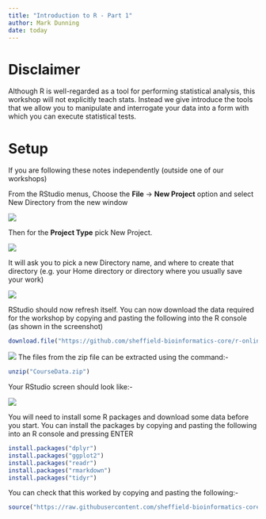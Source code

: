 ```yaml
---
title: "Introduction to R - Part 1"
author: Mark Dunning
date: today
---
```


# Disclaimer

::: warning
Although R is well-regarded as a tool for performing statistical analysis, this workshop will not explicitly teach stats. Instead we give introduce the tools that we allow you to manipulate and interrogate your data into a form with which you can execute statistical tests.
:::

# Setup

If you are following these notes independently (outside one of our workshops)

From the RStudio menus, Choose the **File** -\> **New Project** option and select New Directory from the new window

![](/files/training/r/new_proj1.png)

Then for the **Project Type** pick New Project.

![](/files/training/r/new_proj2.png)

It will ask you to pick a new Directory name, and where to create that directory (e.g. your Home directory or directory where you usually save your work)

![](/files/training/r/new_proj3.png)

RStudio should now refresh itself. You can now download the data required for the workshop by copying and pasting the following into the R console (as shown in the screenshot)

```r
download.file("https://github.com/sheffield-bioinformatics-core/r-online/raw/master/CourseData.zip", destfile = "CourseData.zip")
```

![](/files/training/r/data_download.png) The files from the zip file can be extracted using the command:-

```r
unzip("CourseData.zip")
```

Your RStudio screen should look like:-

![](/files/training/r/data_download_2.png)

You will need to install some R packages and download some data before you start. You can install the packages by copying and pasting the following into an R console and pressing ENTER

```r
install.packages("dplyr")
install.packages("ggplot2")
install.packages("readr")
install.packages("rmarkdown")
install.packages("tidyr")
```

You can check that this worked by copying and pasting the following:-

```r
source("https://raw.githubusercontent.com/sheffield-bioinformatics-core/r-online/master/check_packages.R")
```

